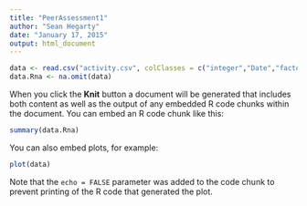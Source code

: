 ```yaml
---
title: "PeerAssessment1"
author: "Sean Hegarty"
date: "January 17, 2015"
output: html_document
---
```



```r
data <- read.csv("activity.csv", colClasses = c("integer","Date","factor"))
data.Rna <- na.omit(data)

```
When you click the **Knit** button a document will be generated that includes both content as well as the output of any embedded R code chunks within the document. You can embed an R code chunk like this:

```r
summary(data.Rna)
```

You can also embed plots, for example:

```r
plot(data)
```

Note that the `echo = FALSE` parameter was added to the code chunk to prevent printing of the R code that generated the plot.
